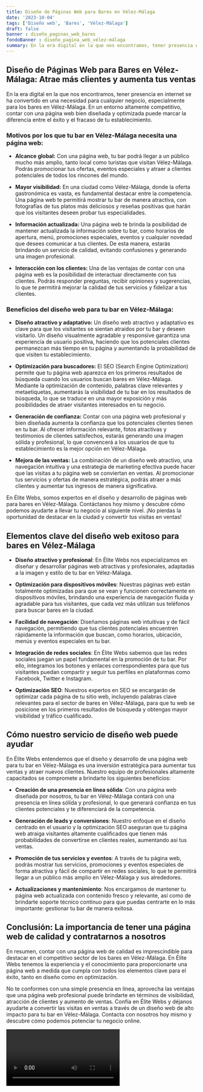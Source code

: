 ```yaml
---
title: Diseño de Páginas Web para Bares en Vélez-Málaga
date: '2023-10-04'
tags: ['Diseño web', 'Bares', 'Vélez-Málaga']
draft: false
banner : diseño_paginas_web_bares
fondoBanner : diseño_pagina_web_vélez-málaga
summary: En la era digital en la que nos encontramos, tener presencia en internet se ha convertido en una necesidad para cualquier negocio, especialmente para los bares en VélezMálaga. En un entorno altamente competitivo, contar con una página web bien diseñada y optimizada puede marcar la diferencia entre el éxito y el fracaso de tu establecimiento.
---
```


## Diseño de Páginas Web para Bares en Vélez-Málaga: Atrae más clientes y aumenta tus ventas

En la era digital en la que nos encontramos, tener presencia en internet se ha convertido en una necesidad para cualquier negocio, especialmente para los bares en Vélez-Málaga. En un entorno altamente competitivo, contar con una página web bien diseñada y optimizada puede marcar la diferencia entre el éxito y el fracaso de tu establecimiento.

### Motivos por los que tu bar en Vélez-Málaga necesita una página web:

- **Alcance global:** Con una página web, tu bar podrá llegar a un público mucho más amplio, tanto local como turistas que visitan Vélez-Málaga. Podrás promocionar tus ofertas, eventos especiales y atraer a clientes potenciales de todos los rincones del mundo.

- **Mayor visibilidad:** En una ciudad como Vélez-Málaga, donde la oferta gastronómica es vasta, es fundamental destacar entre la competencia. Una página web te permitirá mostrar tu bar de manera atractiva, con fotografías de tus platos más deliciosos y reseñas positivas que harán que los visitantes deseen probar tus especialidades.

- **Información actualizada:** Una página web te brinda la posibilidad de mantener actualizada la información sobre tu bar, como horarios de apertura, menú, promociones especiales, eventos y cualquier novedad que desees comunicar a tus clientes. De esta manera, estarás brindando un servicio de calidad, evitando confusiones y generando una imagen profesional.

- **Interacción con los clientes:** Una de las ventajas de contar con una página web es la posibilidad de interactuar directamente con tus clientes. Podrás responder preguntas, recibir opiniones y sugerencias, lo que te permitirá mejorar la calidad de tus servicios y fidelizar a tus clientes.

### Beneficios del diseño web para tu bar en Vélez-Málaga:

- **Diseño atractivo y adaptativo:** Un diseño web atractivo y adaptativo es clave para que los visitantes se sientan atraídos por tu bar y deseen visitarlo. Un diseño visualmente agradable y responsive garantiza una experiencia de usuario positiva, haciendo que los potenciales clientes permanezcan más tiempo en tu página y aumentando la probabilidad de que visiten tu establecimiento.

- **Optimización para buscadores:** El SEO (Search Engine Optimization) permite que tu página web aparezca en los primeros resultados de búsqueda cuando los usuarios buscan bares en Vélez-Málaga. Mediante la optimización de contenido, palabras clave relevantes y metaetiquetas, aumentarás la visibilidad de tu bar en los resultados de búsqueda, lo que se traduce en una mayor exposición y más posibilidades de atraer visitantes interesados en tu negocio.

- **Generación de confianza:** Contar con una página web profesional y bien diseñada aumenta la confianza que los potenciales clientes tienen en tu bar. Al ofrecer información relevante, fotos atractivas y testimonios de clientes satisfechos, estarás generando una imagen sólida y profesional, lo que convencerá a los usuarios de que tu establecimiento es la mejor opción en Vélez-Málaga.

- **Mejora de las ventas:** La combinación de un diseño web atractivo, una navegación intuitiva y una estrategia de marketing efectiva puede hacer que las visitas a tu página web se conviertan en ventas. Al promocionar tus servicios y ofertas de manera estratégica, podrás atraer a más clientes y aumentar tus ingresos de manera significativa.

En Élite Webs, somos expertos en el diseño y desarrollo de páginas web para bares en Vélez-Málaga. Contáctanos hoy mismo y descubre cómo podemos ayudarte a llevar tu negocio al siguiente nivel. ¡No pierdas la oportunidad de destacar en la ciudad y convertir tus visitas en ventas!

<GifSeo />

<Cta />

## Elementos clave del diseño web exitoso para bares en Vélez-Málaga

- **Diseño atractivo y profesional**: En Élite Webs nos especializamos en diseñar y desarrollar páginas web atractivas y profesionales, adaptadas a la imagen y estilo de tu bar en Vélez-Málaga.

- **Optimización para dispositivos móviles**: Nuestras páginas web están totalmente optimizadas para que se vean y funcionen correctamente en dispositivos móviles, brindando una experiencia de navegación fluida y agradable para tus visitantes, que cada vez más utilizan sus teléfonos para buscar bares en la ciudad.

- **Facilidad de navegación**: Diseñamos páginas web intuitivas y de fácil navegación, permitiendo que tus clientes potenciales encuentren rápidamente la información que buscan, como horarios, ubicación, menús y eventos especiales en tu bar.

- **Integración de redes sociales**: En Élite Webs sabemos que las redes sociales juegan un papel fundamental en la promoción de tu bar. Por ello, integramos los botones y enlaces correspondientes para que tus visitantes puedan compartir y seguir tus perfiles en plataformas como Facebook, Twitter e Instagram.

- **Optimización SEO**: Nuestros expertos en SEO se encargarán de optimizar cada página de tu sitio web, incluyendo palabras clave relevantes para el sector de bares en Vélez-Málaga, para que tu web se posicione en los primeros resultados de búsqueda y obtengas mayor visibilidad y tráfico cualificado.

## Cómo nuestro servicio de diseño web puede ayudar

En Élite Webs entendemos que el diseño y desarrollo de una página web para tu bar en Vélez-Málaga es una inversión estratégica para aumentar tus ventas y atraer nuevos clientes. Nuestro equipo de profesionales altamente capacitados se compromete a brindarte los siguientes beneficios:

- **Creación de una presencia en línea sólida**: Con una página web diseñada por nosotros, tu bar en Vélez-Málaga contará con una presencia en línea sólida y profesional, lo que generará confianza en tus clientes potenciales y te diferenciará de la competencia.

- **Generación de leads y conversiones**: Nuestro enfoque en el diseño centrado en el usuario y la optimización SEO aseguran que tu página web atraiga visitantes altamente cualificados que tienen más probabilidades de convertirse en clientes reales, aumentando así tus ventas.

- **Promoción de tus servicios y eventos**: A través de tu página web, podrás mostrar tus servicios, promociones y eventos especiales de forma atractiva y fácil de compartir en redes sociales, lo que te permitirá llegar a un público más amplio en Vélez-Málaga y sus alrededores.

- **Actualizaciones y mantenimiento**: Nos encargamos de mantener tu página web actualizada con contenido fresco y relevante, así como de brindarte soporte técnico continuo para que puedas centrarte en lo más importante: gestionar tu bar de manera exitosa.

## Conclusión: La importancia de tener una página web de calidad y contratarnos a nosotros

En resumen, contar con una página web de calidad es imprescindible para destacar en el competitivo sector de los bares en Vélez-Málaga. En Élite Webs tenemos la experiencia y el conocimiento para proporcionarte una página web a medida que cumpla con todos los elementos clave para el éxito, tanto en diseño como en optimización.

No te conformes con una simple presencia en línea, aprovecha las ventajas que una página web profesional puede brindarte en términos de visibilidad, atracción de clientes y aumento de ventas. Confía en Élite Webs y déjanos ayudarte a convertir las visitas en ventas a través de un diseño web de alto impacto para tu bar en Vélez-Málaga. Contacta con nosotros hoy mismo y descubre cómo podemos potenciar tu negocio online.

<Video />

<CtaBot job='Bares' city='Vélez-Málaga'/>

<Gmaps query='Vélez-Málaga+españa+maps' />